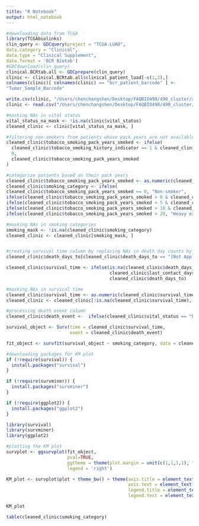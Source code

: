 ```yaml
---
title: "R Notebook"
output: html_notebook
---
```


```r
#downloading data from TCGA
library(TCGAbiolinks)
clin_query <- GDCquery(project = "TCGA-LUAD",
data.category = "Clinical",
data.type = "Clinical Supplement",
data.format = 'BCR Biotab')
#GDCdownload(clin_query)
clinical.BCRtab.all <- GDCprepare(clin_query)
clinic <- clinical.BCRtab.all$clinical_patient_luad[-c(1,2),]
colnames(clinic)[ colnames(clinic) == "bcr_patient_barcode" ] <-
"Tumor_Sample_Barcode"
```

```r
write.csv(clinic, "/Users/chenchangshen/Desktop/FAQBIO490/490_cluster/analysis_data/luad_clinical_data.csv", row.names = FALSE)
clinic <- read.csv("/Users/chenchangshen/Desktop/FAQBIO490/490_cluster/analysis_data/luad_clinical_data.csv")
```

```r
#masking NAs in vital status
vital_status_na_mask <- !is.na(clinic$vital_status)
cleaned_clinic <- clinic[vital_status_na_mask, ]

#filtering non-smokers from patients whose pack years are not available
cleaned_clinic$tobacco_smoking_pack_years_smoked <- ifelse(
  cleaned_clinic$tobacco_smoking_history_indicator == 1 & cleaned_clinic$tobacco_smoking_pack_years_smoked == "[Not Available]",
  0,
  cleaned_clinic$tobacco_smoking_pack_years_smoked
)

#categorize patients based on their pack years
cleaned_clinic$tobacco_smoking_pack_years_smoked <- as.numeric(cleaned_clinic$tobacco_smoking_pack_years_smoked)
cleaned_clinic$smoking_category <- ifelse(
cleaned_clinic$tobacco_smoking_pack_years_smoked == 0, "Non-smoker",
ifelse(cleaned_clinic$tobacco_smoking_pack_years_smoked > 0 & cleaned_clinic$tobacco_smoking_pack_years_smoked <= 5, "Minimal exposure",
ifelse(cleaned_clinic$tobacco_smoking_pack_years_smoked > 5 & cleaned_clinic$tobacco_smoking_pack_years_smoked <= 10, "Mild exposure",
ifelse(cleaned_clinic$tobacco_smoking_pack_years_smoked > 10 & cleaned_clinic$tobacco_smoking_pack_years_smoked <= 20, "Moderate exposure",
ifelse(cleaned_clinic$tobacco_smoking_pack_years_smoked > 20, "Heavy exposure", NA)))))

#masking NAs in smoking categories
smoking_mask <- !is.na(cleaned_clinic$smoking_category)
cleaned_clinic <- cleaned_clinic[smoking_mask, ]


#creating survival time column by replacing NAs in death day counts by last contact day counts
cleaned_clinic$death_days_to[cleaned_clinic$death_days_to == "[Not Applicable]"] <- NA

cleaned_clinic$survival_time <- ifelse(is.na(cleaned_clinic$death_days_to),
                                       cleaned_clinic$last_contact_days_to,
                                       cleaned_clinic$death_days_to)

#masking NAs in survical time
cleaned_clinic$survival_time <- as.numeric(cleaned_clinic$survival_time)
cleaned_clinic <- cleaned_clinic[!is.na(cleaned_clinic$survival_time), ]

#processing death event column
cleaned_clinic$death_event <-  ifelse(cleaned_clinic$vital_status == "Dead", TRUE, FALSE)

survival_object <- Surv(time = cleaned_clinic$survival_time,
                        event = cleaned_clinic$death_event)

fit_object <- survfit(survival_object ~ smoking_category, data = cleaned_clinic)
```


```r
#downloading packages for KM plot
if (!require(survival)) {
  install.packages("survival")
}

if (!require(survminer)) {
  install.packages("survminer")
}

if (!require(ggplot2)) {
  install.packages("ggplot2")
}
```

```r
library(survival)
library(survminer)
library(ggplot2)
```

```r
#plotting the KM plot
survplot <- ggsurvplot(fit_object,
                       pval=TRUE,
                       ggtheme = theme(plot.margin = unit(c(1,1,1,1), "cm")),
                       legend = 'right')

KM_plot <- survplot$plot + theme_bw() + theme(axis.title = element_text(size=20), 
                                              axis.text = element_text(size=16),
                                              legend.title = element_text(size=14),
                                              legend.text = element_text(size=12))

KM_plot
```
```r
table(cleaned_clinic$smoking_category)
```

